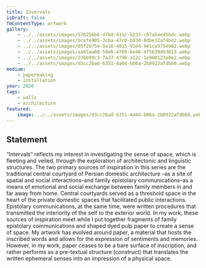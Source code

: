```yaml
---
title: Invervals
isDraft: false
fmContentType: artwork
gallery:
    - ../../assets/images/576256b6-d7bd-411c-b233-c07a5ae45bdc.webp
    - ../../assets/images/bcefe905-3cba-47c0-b930-8dbe32af4bd2.webp
    - ../../assets/images/05f2075e-9a16-4015-91d4-941ca975e982.webp
    - ../../assets/images/aa65aa60-50e6-4709-be46-4f5b394b3613.webp
    - ../../assets/images/23bb99c3-7a37-4790-a12c-1e908123a0e2.webp
    - ../../assets/images/d3cc26ad-6351-4a04-b06a-2b0922afdbb0.webp
medium:
    - papermaking
    - installation
year: 2020
tags:
    - walls
    - architecture
featured:
    image: ../../assets/images/d3cc26ad-6351-4a04-b06a-2b0922afdbb0.webp
---
```


## Statement

“Intervals” reflects my interest in investigating the sense of space, which is fleeting and veiled, through the exploration of architectonic and linguistic structures. The two primary sources of inspiration in this series are the traditional central courtyard of Persian domestic architecture –as a site of spatial and social interactions–and family epistolary communications–as a means of emotional and social exchange between family members in and far away from home. Central courtyards served as a threshold space in the heart of the private domestic spaces that facilitated public interactions. Epistolary communications, at the same time, were written procedures that transmitted the interiority of the self to the exterior world. In my work, these sources of inspiration meet while I put together fragments of family epistolary communications and shaped dyed pulp paper to create a sense of space.
My artwork has evolved around paper, a material that hosts the inscribed words and allows for the expression of sentiments and memories. However, in my work, paper ceases to be a bare surface of inscription, and rather performs as a pre-textual structure (construct) that translates the written ephemeral senses into an impression of a physical space.